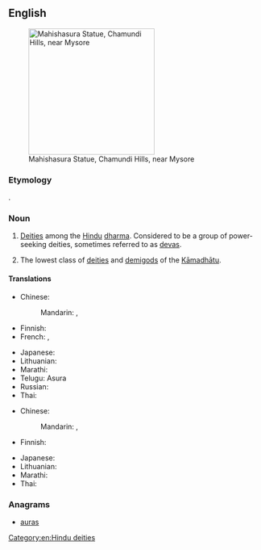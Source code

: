 ==English==
{{wikipedia}}
[[Image:Mahishaasura.jpg|thumb|250px| Mahishasura Statue, Chamundi Hills, near Mysore]]

===Etymology===
{{etyl|sa|en}} {{m|sa|sc=Deva|असुर|tr=ásura}}.

===Noun===
{{en-noun}}

# {{label|en|Hinduism}} [[deity|Deities]] among the [[Hindu]] [[dharma]]. Considered to be a group of power-seeking deities, sometimes referred to as [[deva]]s.
# {{label|en|Buddhism}} The lowest class of [[deity|deities]] and [[demigod]]s of the [[Kāmadhātu]].

====Translations====
{{trans-top|Asura in Hinduism}}
* Chinese:
*: Mandarin: {{t|cmn|阿修羅|sc=Hani}}, {{t+|cmn|阿修罗|tr=āxiūluo|sc=Hani}}
* Finnish: {{t|fi|Asura}}
* French: {{t|fr|açoura}}, {{t|fr|asura}}
{{trans-mid}}
* Japanese: {{t|ja|アスラ|tr=asura}}
* Lithuanian: {{t|lt|Asura|f}}
* Marathi: {{t+|mr|असुर|tr=asura|sc=Deva}}
* Telugu: Asura
* Russian: {{t+|ru|асу́ра}}
* Thai: {{t|th|อสูร|tr=à-sǔun|sc=Thai}}
{{trans-bottom}}

{{trans-top|Asura in Buddhism}}
* Chinese:
*: Mandarin: {{t|cmn|阿修羅|sc=Hani}}, {{t+|cmn|阿修罗|tr=āxiūluo|sc=Hani}}
* Finnish: {{t|fi|Asura}}
{{trans-mid}}
* Japanese: {{t|ja|阿修羅|tr=あしゅら, ashura}}
* Lithuanian: {{t|lt|Asura|f}}
* Marathi: {{t+|mr|असुर|tr=asura|sc=Deva}}
* Thai: {{t|th|อสูร|tr=à-sǔun|sc=Thai}}
{{trans-bottom}}

===Anagrams===
* [[auras#English|auras]]

[[Category:en:Hindu deities]]